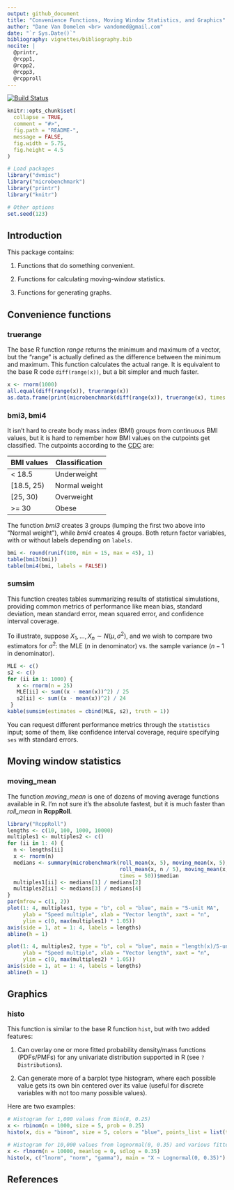 ```yaml
---
output: github_document
title: "Convenience Functions, Moving Window Statistics, and Graphics"
author: "Dane Van Domelen <br> vandomed@gmail.com"
date: "`r Sys.Date()`"
bibliography: vignettes/bibliography.bib
nocite: | 
  @printr,
  @rcpp1, 
  @rcpp2,
  @rcpp3,
  @rcpproll
---
```


<!-- README.md is generated from README.Rmd. Please edit that file -->

[![Build Status](https://travis-ci.org/vandomed/dvmisc.svg?branch=master)](https://travis-ci.org/vandomed/dvmisc)

```r

knitr::opts_chunk$set(
  collapse = TRUE,
  comment = "#>",
  fig.path = "README-",
  message = FALSE, 
  fig.width = 5.75, 
  fig.height = 4.5
)

# Load packages
library("dvmisc")
library("microbenchmark")
library("printr")
library("knitr")

# Other options
set.seed(123)
```


## Introduction

This package contains:

1. Functions that do something convenient. 

2. Functions for calculating moving-window statistics.

3. Functions for generating graphs.


## Convenience functions

### truerange

The base R function *range* returns the minimum and maximum of a vector, but the "range" is actually defined as the difference between the minimum and maximum. This function calculates the actual range. It is equivalent to the base R code `diff(range(x))`, but a bit simpler and much faster.

```r
x <- rnorm(1000)
all.equal(diff(range(x)), truerange(x))
as.data.frame(print(microbenchmark(diff(range(x)), truerange(x), times = 500)))
```

### bmi3, bmi4

It isn't hard to create body mass index (BMI) groups from continuous BMI values, but it is hard to remember how BMI values on the cutpoints get classified. The cutpoints according to the [CDC](https://www.cdc.gov/healthyweight/assessing/bmi/adult_bmi/index.html) are:

BMI values     | Classification
---------------|----------------
< 18.5         | Underweight
[18.5, 25)     | Normal weight
[25, 30)       | Overweight
>= 30          | Obese

The function *bmi3* creates 3 groups (lumping the first two above into "Normal weight"), while *bmi4* creates 4 groups. Both return factor variables, with or without labels depending on `labels`.


```r
bmi <- round(runif(100, min = 15, max = 45), 1)
table(bmi3(bmi))
table(bmi4(bmi, labels = FALSE))
```

### sumsim

This function creates tables summarizing results of statistical simulations, providing common metrics of performance like mean bias, standard deviation, mean standard error, mean squared error, and confidence interval coverage.

To illustrate, suppose $X_1, ..., X_n \sim N(\mu, \sigma^2)$, and we wish to compare two estimators for $\sigma^2$: the MLE ($n$ in denominator) vs. the sample variance ($n-1$ in denominator).

```r
MLE <- c()
s2 <- c()
for (ii in 1: 1000) {
   x <- rnorm(n = 25)
   MLE[ii] <- sum((x - mean(x))^2) / 25
   s2[ii] <- sum((x - mean(x))^2) / 24
 }
kable(sumsim(estimates = cbind(MLE, s2), truth = 1))
```

You can request different performance metrics through the `statistics` input; some of them, like confidence interval coverage, require specifying `ses` with standard errors. 


## Moving window statistics

### moving_mean

The function *moving_mean* is one of dozens of moving average functions available in R. I'm not sure it's the absolute fastest, but it is much faster than *roll_mean* in **RcppRoll**.

```r
library("RcppRoll")
lengths <- c(10, 100, 1000, 10000)
multiples1 <- multiples2 <- c()
for (ii in 1: 4) {
  n <- lengths[ii]
  x <- rnorm(n)
  medians <- summary(microbenchmark(roll_mean(x, 5), moving_mean(x, 5),
                                    roll_mean(x, n / 5), moving_mean(x, n / 5),
                                    times = 50))$median
  multiples1[ii] <- medians[1] / medians[2]
  multiples2[ii] <- medians[3] / medians[4]
}
par(mfrow = c(1, 2))
plot(1: 4, multiples1, type = "b", col = "blue", main = "5-unit MA", 
     ylab = "Speed multiple", xlab = "Vector length", xaxt = "n", 
     ylim = c(0, max(multiples1) * 1.05))
axis(side = 1, at = 1: 4, labels = lengths)
abline(h = 1)

plot(1: 4, multiples2, type = "b", col = "blue", main = "length(x)/5-unit MA", 
     ylab = "Speed multiple", xlab = "Vector length", xaxt = "n", 
     ylim = c(0, max(multiples2) * 1.05))
axis(side = 1, at = 1: 4, labels = lengths)
abline(h = 1)
```


## Graphics

### histo

This function is similar to the base R function `hist`, but with two added features: 

1. Can overlay one or more fitted probability density/mass functions (PDFs/PMFs) for any univariate distribution supported in R (see `?Distributions`).

2. Can generate more of a barplot type histogram, where each possible value gets its own bin centered over its value (useful for discrete variables with not too many possible values).

Here are two examples:

```r
# Histogram for 1,000 values from Bin(8, 0.25)
x <- rbinom(n = 1000, size = 5, prob = 0.25)
histo(x, dis = "binom", size = 5, colors = "blue", points_list = list(type = "b"))

# Histogram for 10,000 values from lognormal(0, 0.35) and various fitted PDFs.
x <- rlnorm(n = 10000, meanlog = 0, sdlog = 0.35)
histo(x, c("lnorm", "norm", "gamma"), main = "X ~ Lognormal(0, 0.35)")
```


## References
